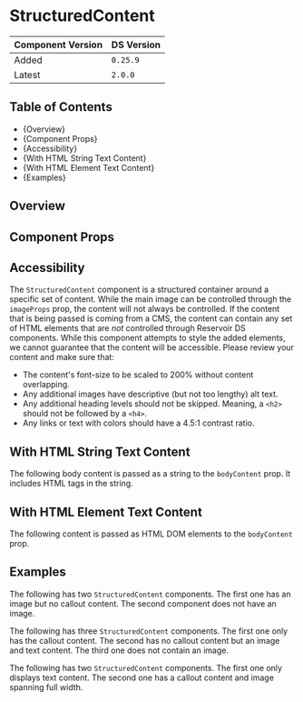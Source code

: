 

<Meta of={StructuredContentStories} />

# StructuredContent

| Component Version | DS Version |
| ----------------- | ---------- |
| Added             | `0.25.9`   |
| Latest            | `2.0.0`    |

## Table of Contents

- {<Link href="#overview" target="_self">Overview</Link>}
- {<Link href="#component-props" target="_self">Component Props</Link>}
- {<Link href="#accessibility" target="_self">Accessibility</Link>}
- {<Link href="#with-html-string-text-content" target="_self">With HTML String Text Content</Link>}
- {<Link href="#with-html-element-text-content" target="_self">With HTML Element Text Content</Link>}
- {<Link href="#examples" target="_self">Examples</Link>}

## Overview

<Description of={StructuredContentStories} />

## Component Props

<Canvas of={StructuredContentStories.Controls} />

<ArgTypes of={StructuredContentStories.Controls} />

## Accessibility

The `StructuredContent` component is a structured container around a specific
set of content. While the main image can be controlled through the `imageProps`
prop, the content will not always be controlled. If the content that is being
passed is coming from a CMS, the content can contain any set of HTML elements that
are _not_ controlled through Reservoir DS components. While this component
attempts to style the added elements, we cannot guarantee that the content will
be accessible. Please review your content and make sure that:

- The content's font-size to be scaled to 200% without content overlapping.
- Any additional images have descriptive (but not too lengthy) alt text.
- Any additional heading levels should not be skipped. Meaning, a `<h2>` should
  not be followed by a `<h4>`.
- Any links or text with colors should have a 4.5:1 contrast ratio.

## With HTML String Text Content

The following body content is passed as a string to the `bodyContent` prop. It
includes HTML tags in the string.

<Canvas of={StructuredContentStories.WithHTMLStringTextContent} />

## With HTML Element Text Content

The following content is passed as HTML DOM elements to the `bodyContent` prop.

<Canvas of={StructuredContentStories.WithHTMLElementTextContent} />

## Examples

The following has two `StructuredContent` components. The first one has an image
but no callout content. The second component does not have an image.

<Canvas of={StructuredContentStories.ExampleWithTwoComponents} />

The following has three `StructuredContent` components. The first one only has
the callout content. The second has no callout content but an image and text content.
The third one does not contain an image.

<Canvas of={StructuredContentStories.ExampleWithThreeComponents} />

The following has two `StructuredContent` components. The first one only displays
text content. The second one has a callout content and image spanning full width.

<Canvas of={StructuredContentStories.ExampleWithMixedContent} />
